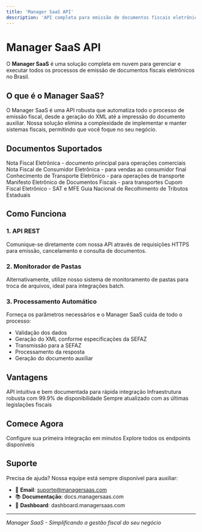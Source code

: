 ```yaml
---
title: 'Manager SaaS API'
description: 'API completa para emissão de documentos fiscais eletrônicos no Brasil'
---
```


# Manager SaaS API

O **Manager SaaS** é uma solução completa em nuvem para gerenciar e executar todos os processos de emissão de documentos fiscais eletrônicos no Brasil.

## O que é o Manager SaaS?

O Manager SaaS é uma API robusta que automatiza todo o processo de emissão fiscal, desde a geração do XML até a impressão do documento auxiliar. Nossa solução elimina a complexidade de implementar e manter sistemas fiscais, permitindo que você foque no seu negócio.

## Documentos Suportados

<CardGroup cols={2}>
  <Card
    title="NF-e"
    href="/documents/nfe/overview"
    icon="file-text"
  >
    Nota Fiscal Eletrônica - documento principal para operações comerciais
  </Card>
  <Card
    title="NFC-e"
    href="/documents/nfce/overview"
    icon="receipt"
  >
    Nota Fiscal de Consumidor Eletrônica - para vendas ao consumidor final
  </Card>
  <Card
    title="CT-e"
    href="/documents/cte/overview"
    icon="truck"
  >
    Conhecimento de Transporte Eletrônico - para operações de transporte
  </Card>
  <Card
    title="MDF-e"
    href="/documents/mdfe/overview"
    icon="package"
  >
    Manifesto Eletrônico de Documentos Fiscais - para transportes
  </Card>
  <Card
    title="CF-e"
    href="/documents/cfe/overview"
    icon="credit-card"
  >
    Cupom Fiscal Eletrônico - SAT e MFE
  </Card>
  <Card
    title="GNRE"
    href="/documents/gnre/overview"
    icon="file-check"
  >
    Guia Nacional de Recolhimento de Tributos Estaduais
  </Card>
</CardGroup>

## Como Funciona

### 1. **API REST**
Comunique-se diretamente com nossa API através de requisições HTTPS para emissão, cancelamento e consulta de documentos.

### 2. **Monitorador de Pastas**
Alternativamente, utilize nosso sistema de monitoramento de pastas para troca de arquivos, ideal para integrações batch.

### 3. **Processamento Automático**
Forneça os parâmetros necessários e o Manager SaaS cuida de todo o processo:
- Validação dos dados
- Geração do XML conforme especificações da SEFAZ
- Transmissão para a SEFAZ
- Processamento da resposta
- Geração do documento auxiliar

## Vantagens

<CardGroup cols={3}>
  <Card
    title="Simplicidade"
    icon="zap"
  >
    API intuitiva e bem documentada para rápida integração
  </Card>
  <Card
    title="Confiabilidade"
    icon="shield-check"
  >
    Infraestrutura robusta com 99.9% de disponibilidade
  </Card>
  <Card
    title="Conformidade"
    icon="check-circle"
  >
    Sempre atualizado com as últimas legislações fiscais
  </Card>
</CardGroup>

## Comece Agora

<CardGroup cols={2}>
  <Card
    title="Primeiros Passos"
    href="/quickstart"
    icon="rocket"
  >
    Configure sua primeira integração em minutos
  </Card>
  <Card
    title="Documentação da API"
    href="/api/endpoints/emission"
    icon="code"
  >
    Explore todos os endpoints disponíveis
  </Card>
</CardGroup>

## Suporte

Precisa de ajuda? Nossa equipe está sempre disponível para auxiliar:

- 📧 **Email**: suporte@managersaas.com
- 📚 **Documentação**: docs.managersaas.com
- 🚀 **Dashboard**: dashboard.managersaas.com

---

*Manager SaaS - Simplificando a gestão fiscal do seu negócio*

